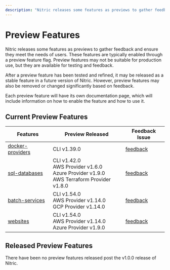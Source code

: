 ```yaml
---
description: "Nitric releases some features as previews to gather feedback, typically they're enabled though a preview feature flag."
---
```


# Preview Features

Nitric releases some features as previews to gather feedback and ensure they meet the needs of users. These features are typically enabled through a preview feature flag. Preview features may not be suitable for production use, but they are available for testing and feedback.

After a preview feature has been tested and refined, it may be released as a stable feature in a future version of Nitric. However, preview features may also be removed or changed significantly based on feedback.

Each preview feature will have its own documentation page, which will include information on how to enable the feature and how to use it.

## Current Preview Features

| Features                                     | Preview Released                                                                                | Feedback Issue                                              |
| -------------------------------------------- | ----------------------------------------------------------------------------------------------- | ----------------------------------------------------------- |
| [docker-providers](/providers/custom/docker) | CLI v1.39.0                                                                                     | [feedback](https://github.com/nitrictech/nitric/issues/605) |
| [sql-databases](/sql)                        | CLI v1.42.0<br/>AWS Provider v1.6.0<br/>Azure Provider v1.9.0<br/>AWS Terraform Provider v1.8.0 | [feedback](https://github.com/nitrictech/nitric/issues/684) |
| [batch-services](/batch)                     | CLI v1.54.0<br/>AWS Provider v1.14.0<br/>GCP Provider v1.14.0                                   | [feedback](https://github.com/nitrictech/nitric/issues/685) |
| [websites](/websites)                        | CLI v1.54.0<br/>AWS Provider v1.14.0<br/>Azure Provider v1.9.0                                  | [feedback](#)                                               |

## Released Preview Features

<Note>
  There have been no preview features released post the v1.0.0 release of
  Nitric.
</Note>
